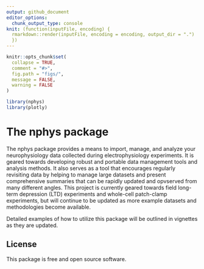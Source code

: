 ```yaml
---
output: github_document
editor_options: 
  chunk_output_type: console
knit: (function(inputFile, encoding) {
  rmarkdown::render(inputFile, encoding = encoding, output_dir = ".")
  })
---
```


<!-- README.md is generated from README.Rmd. Please edit that file -->

```r
knitr::opts_chunk$set(
  collapse = TRUE,
  comment = "#>",
  fig.path = "figs/",
  message = FALSE,
  warning = FALSE
)

library(nphys)
library(plotly)

```

# The nphys package 

The nphys package provides a means to import, manage, and analyze your neurophysiology data collected during electrophysiology experiments. It is geared towards developing robust and portable data management tools and analysis methods. It also serves as a tool that encourages regularly revisiting data by helping to manage large datasets and present comprehensive summaries that can be rapidly updated and opvserved from many different angles. This project is currently geared towards field long-term depression (LTD) experiments and whole-cell patch-clamp experiments, but will continue to be updated as more example datasets and methodologies become available. 

Detailed examples of how to utilize this package will be outlined in vignettes as they are updated. 




## License

This package is free and open source software.
